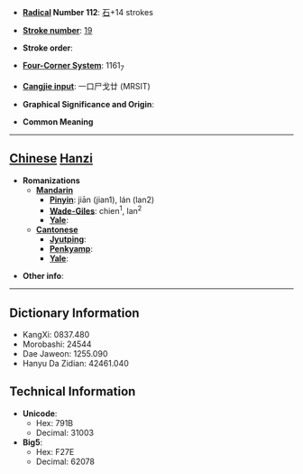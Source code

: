 * '''[[Wiktionary:Chinese radical index| Radical]] Number 112''': [[Wiktionary:Chinese radical index 石|石]]+14 strokes

* '''[[Wiktionary:Chinese total strokes index|Stroke number]]''': [[Wiktionary:Chinese total strokes index 19|19]]

* '''Stroke order''': 

* '''[[Wiktionary:Chinese four corner index|Four-Corner System]]''': 1161<sub>7</sub>

* '''[[Wiktionary:Chinese Cangjie index|Cangjie input]]''': 一口尸戈廿 (MRSIT)

* '''Graphical Significance and Origin''': 

* '''Common Meaning'''

----

== [[Chinese]] [[Hanzi]] ==

* '''Romanizations'''
** '''[[Mandarin]]'''
*** '''[[Pinyin]]''': jiān (jian1), lán (lan2)
*** '''[[Wade-Giles]]''': chien<sup>1</sup>, lan<sup>2</sup>
*** '''[[Yale]]''': 
** '''[[Cantonese]]'''
*** '''[[Jyutping]]''':
*** '''[[Penkyamp]]''': 
*** '''[[Yale]]''': 

* '''Other info''': 

----

== Dictionary Information ==

* KangXi: 0837.480
* Morobashi: 24544
* Dae Jaweon: 1255.090
* Hanyu Da Zidian: 42461.040

== Technical Information ==

* '''Unicode''':
** Hex: 791B
** Decimal: 31003
* '''Big5''':
** Hex: F27E
** Decimal: 62078